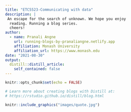 ```yaml
---
title: "ETC5523-Communicating with data"
description: | 
 An escape for the search of unknown. We hope you enjoy 
  reading. Running a blog series.
  cheers!
author:
  - name: Pranali Angne 
    url: running-blogs-by-pranaliangne.netlify.app
    affiliation: Monash University
    affiliation_url: https://www.monash.edu
date: "2021-08-30"
output:
  distill::distill_article:
    self_contained: false
---
```


```r
knitr::opts_chunk$set(echo = FALSE)

# Learn more about creating blogs with Distill at:
# https://rstudio.github.io/distill/blog.html

```


```r
knitr::include_graphics("images/quote.jpg")
```



